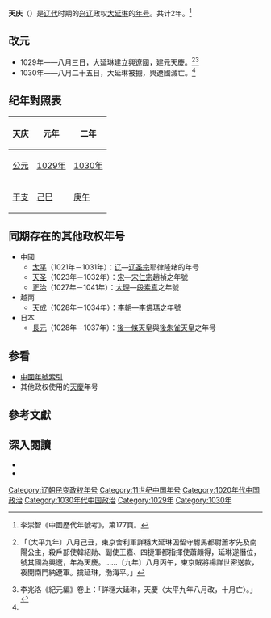 {{Eranamebox|年号=天庆
|起讫时间= 1029年八月－1030年八月
|政权=兴辽
|帝王= [[大延琳|大延琳]]
|历时=2年
|timeline= <timeline>
ImageSize  = width:200 height:50
PlotArea   = width:180 height:30 left:10 bottom:20
TimeAxis   = orientation:horizontal
DateFormat = yyyy
Period     = from:916 till:1125
AlignBars  = early
ScaleMajor = increment:50 start:916
Colors =
  id:canvas value:rgb(1,1,0.85)
BackgroundColors = canvas:canvas
PlotData =
  width:15 color:black
  bar:era from:start till:end
  bar:era from:1029 till:1030 color:red
</timeline>
|说明= <span style="color: red;">天庆</span>在辽朝的位置
}}
'''天庆'''（{{kj|1029年|八月|1030年|八月}}）是[[辽朝|辽代]]时期的[[兴辽|兴辽]]政权[[大延琳|大延琳]]的[[年号|年号]]。共计2年。<ref>李崇智《中國歷代年號考》，第177頁。</ref>

==改元==
*1029年——八月三日，大延琳建立興遼國，建元天慶。<ref name="遼史">{{cite wikisource|title=遼史本紀第十七聖宗八|last=脫脫|wslink=zh:遼史/卷17}}「〔太平九年〕八月己丑，東京舍利軍詳穩大延琳囚留守駙馬都尉蕭孝先及南陽公主，殺戶部使韓紹勛、副使王嘉、四捷軍都指揮使蕭頗得，延琳遂僭位，號其國為興遼，年為天慶。……〔九年〕八月丙午，東京賊將楊詳世密送款，夜開南門納遼軍。擒延琳，渤海平。」</ref><ref>李兆洛《紀元編》卷上：「詳穩大延琳，天慶〈太平九年八月改，十月亡〉。」</ref>
*1030年——八月二十五日，大延琳被擄，興遼國滅亡。<ref name="遼史"/>

==纪年對照表==
{| class="wikitable"  style="text-align:center"
!天庆!!元年!!二年
|-
![[公元|公元]]
|[[1029年|1029年]]||[[1030年|1030年]]
|-
![[干支|干支]]
|[[己巳|己巳]]||[[庚午|庚午]]
|}

==同期存在的其他政权年号==
*中國
**[[太平_(辽朝)|太平]]（1021年－1031年）：[[遼朝|辽]]—[[辽圣宗|辽圣宗]]耶律隆绪的年号
**[[天圣|天圣]]（1023年－1032年）：[[宋朝|宋]]—[[宋仁宗|宋仁宗]]趙禎之年號
**[[正治_(大理)|正治]]（1027年－1041年）：[[大理国|大理]]—[[段素真|段素真]]之年號
*越南
**[[天成_(越南)|天成]]（1028年－1034年）：[[李朝_(越南)|李朝]]—[[李佛瑪|李佛瑪]]之年號
*日本
**[[長元|長元]]（1028年－1037年）：[[後一條天皇|後一條天皇]]與[[後朱雀天皇|後朱雀天皇]]之年号

==参看==
*[[中国年号列表#遼|中國年號索引]]
*其他政权使用的[[天慶|天慶]]年号

==參考文獻==
{{Reflist}}

==深入閱讀==
<div>
*{{Cite book|author=[[李崇智|李崇智]]|title=中國歷代年號考|format=|url=|date=2004年12月|publisher=中華書局|location=北京|id=ISBN 7101025129}}
*{{Cite book|author=[[鄧洪波|鄧洪波]]|title=東亞歷史年表|format=pdf|url=http://www.eastasia.ntu.edu.tw/chinese/05_a04.htm|date=2005年3月|publisher=國立臺灣大學東亞經典與文化研究計劃|location=臺北|id=ISBN 9789860005189|access-date=2021-11-28|archive-date=2007-08-25|archive-url=https://web.archive.org/web/20070825002742/http://www.eastasia.ntu.edu.tw/chinese/05_a04.htm}}
</div>

{{遼朝年號}}

[[Category:辽朝民变政权年号|Category:辽朝民变政权年号]]
[[Category:11世纪中国年号|Category:11世纪中国年号]]
[[Category:1020年代中国政治|Category:1020年代中国政治]]
[[Category:1030年代中国政治|Category:1030年代中国政治]]
[[Category:1029年|Category:1029年]]
[[Category:1030年|Category:1030年]]